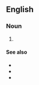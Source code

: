 ==English==
{{wikipedia}}

===Noun===
{{en-noun}}

# {{lb|en|business|legal}} {{init of|lang=en|[[limited|Limited]] [[liability|Liability]] Limited [[partnership|Partnership]]}}

====See also====
* {{l|en|LP}}
* {{l|en|LLP}}
* {{l|en|LLC}}